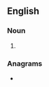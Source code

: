 ==English==

===Noun===
{{head|en|noun form}}

# {{plural of|watchet|lang=en}}

===Anagrams===
* {{anagrams|en|a=acehsttw|watchest}}